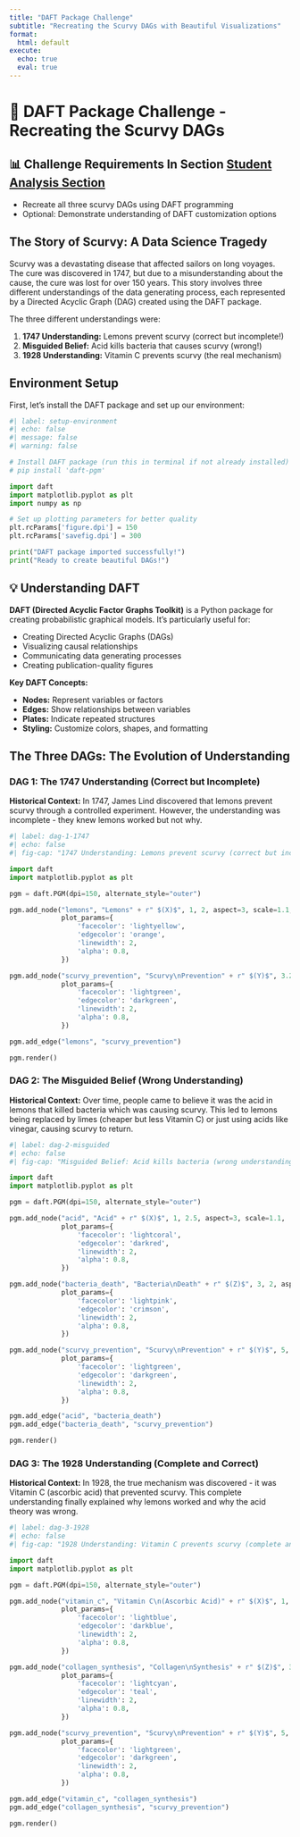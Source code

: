 ```yaml
---
title: "DAFT Package Challenge"
subtitle: "Recreating the Scurvy DAGs with Beautiful Visualizations"
format:
  html: default
execute:
  echo: true
  eval: true
---
```


# 🎨 DAFT Package Challenge - Recreating the Scurvy DAGs

::: {.callout-important}
## 📊 Challenge Requirements In Section [Student Analysis Section](#student-analysis-section)
- Recreate all three scurvy DAGs using DAFT programming
- Optional: Demonstrate understanding of DAFT customization options
:::

## The Story of Scurvy: A Data Science Tragedy

Scurvy was a devastating disease that affected sailors on long voyages. The cure was discovered in 1747, but due to a misunderstanding about the cause, the cure was lost for over 150 years. This story involves three different understandings of the data generating process, each represented by a Directed Acyclic Graph (DAG) created using the DAFT package.

The three different understandings were:

1. **1747 Understanding:** Lemons prevent scurvy (correct but incomplete!)
2. **Misguided Belief:** Acid kills bacteria that causes scurvy (wrong!)
3. **1928 Understanding:** Vitamin C prevents scurvy (the real mechanism)

## Environment Setup

First, let's install the DAFT package and set up our environment:

```python
#| label: setup-environment
#| echo: false
#| message: false
#| warning: false

# Install DAFT package (run this in terminal if not already installed)
# pip install 'daft-pgm'

import daft
import matplotlib.pyplot as plt
import numpy as np

# Set up plotting parameters for better quality
plt.rcParams['figure.dpi'] = 150
plt.rcParams['savefig.dpi'] = 300

print("DAFT package imported successfully!")
print("Ready to create beautiful DAGs!")
```

::: {.callout-note}
## 💡 Understanding DAFT

**DAFT (Directed Acyclic Factor Graphs Toolkit)** is a Python package for creating probabilistic graphical models. It's particularly useful for:

- Creating Directed Acyclic Graphs (DAGs)
- Visualizing causal relationships
- Communicating data generating processes
- Creating publication-quality figures

**Key DAFT Concepts:**

- **Nodes:** Represent variables or factors
- **Edges:** Show relationships between variables
- **Plates:** Indicate repeated structures
- **Styling:** Customize colors, shapes, and formatting
:::

## The Three DAGs: The Evolution of Understanding

### DAG 1: The 1747 Understanding (Correct but Incomplete)

**Historical Context:** In 1747, James Lind discovered that lemons prevent scurvy through a controlled experiment. However, the understanding was incomplete - they knew lemons worked but not why.

```python
#| label: dag-1-1747
#| echo: false
#| fig-cap: "1747 Understanding: Lemons prevent scurvy (correct but incomplete)"

import daft
import matplotlib.pyplot as plt

pgm = daft.PGM(dpi=150, alternate_style="outer")

pgm.add_node("lemons", "Lemons" + r" $(X)$", 1, 2, aspect=3, scale=1.1,
             plot_params={
                 'facecolor': 'lightyellow', 
                 'edgecolor': 'orange', 
                 'linewidth': 2,
                 'alpha': 0.8,
             })

pgm.add_node("scurvy_prevention", "Scurvy\nPrevention" + r" $(Y)$", 3.25, 2, aspect=3, scale=1.1,
             plot_params={
                 'facecolor': 'lightgreen', 
                 'edgecolor': 'darkgreen', 
                 'linewidth': 2,
                 'alpha': 0.8,
             })

pgm.add_edge("lemons", "scurvy_prevention")

pgm.render()
```

### DAG 2: The Misguided Belief (Wrong Understanding)

**Historical Context:** Over time, people came to believe it was the acid in lemons that killed bacteria which was causing scurvy. This led to lemons being replaced by limes (cheaper but less Vitamin C) or just using acids like vinegar, causing scurvy to return.

```python
#| label: dag-2-misguided
#| echo: false
#| fig-cap: "Misguided Belief: Acid kills bacteria (wrong understanding)"

import daft
import matplotlib.pyplot as plt

pgm = daft.PGM(dpi=150, alternate_style="outer")

pgm.add_node("acid", "Acid" + r" $(X)$", 1, 2.5, aspect=3, scale=1.1,
             plot_params={
                 'facecolor': 'lightcoral', 
                 'edgecolor': 'darkred', 
                 'linewidth': 2,
                 'alpha': 0.8,
             })

pgm.add_node("bacteria_death", "Bacteria\nDeath" + r" $(Z)$", 3, 2, aspect=3, scale=1.1,
             plot_params={
                 'facecolor': 'lightpink', 
                 'edgecolor': 'crimson', 
                 'linewidth': 2,
                 'alpha': 0.8,
             })

pgm.add_node("scurvy_prevention", "Scurvy\nPrevention" + r" $(Y)$", 5, 1.5, aspect=3, scale=1.1,
             plot_params={
                 'facecolor': 'lightgreen', 
                 'edgecolor': 'darkgreen', 
                 'linewidth': 2,
                 'alpha': 0.8,
             })

pgm.add_edge("acid", "bacteria_death")
pgm.add_edge("bacteria_death", "scurvy_prevention")

pgm.render()
```

### DAG 3: The 1928 Understanding (Complete and Correct)

**Historical Context:** In 1928, the true mechanism was discovered - it was Vitamin C (ascorbic acid) that prevented scurvy. This complete understanding finally explained why lemons worked and why the acid theory was wrong.

```python
#| label: dag-3-1928
#| echo: false
#| fig-cap: "1928 Understanding: Vitamin C prevents scurvy (complete and correct)"

import daft
import matplotlib.pyplot as plt

pgm = daft.PGM(dpi=150, alternate_style="outer")

pgm.add_node("vitamin_c", "Vitamin C\n(Ascorbic Acid)" + r" $(X)$", 1, 2.5, aspect=3, scale=1.1, fontsize=8,
             plot_params={
                 'facecolor': 'lightblue', 
                 'edgecolor': 'darkblue', 
                 'linewidth': 2,
                 'alpha': 0.8,
             })

pgm.add_node("collagen_synthesis", "Collagen\nSynthesis" + r" $(Z)$", 3, 2, aspect=3, scale=1.1,
             plot_params={
                 'facecolor': 'lightcyan', 
                 'edgecolor': 'teal', 
                 'linewidth': 2,
                 'alpha': 0.8,
             })

pgm.add_node("scurvy_prevention", "Scurvy\nPrevention" + r" $(Y)$", 5, 1.5, aspect=3, scale=1.1,
             plot_params={
                 'facecolor': 'lightgreen', 
                 'edgecolor': 'darkgreen', 
                 'linewidth': 2,
                 'alpha': 0.8,
             })

pgm.add_edge("vitamin_c", "collagen_synthesis")
pgm.add_edge("collagen_synthesis", "scurvy_prevention")

pgm.render()
```
